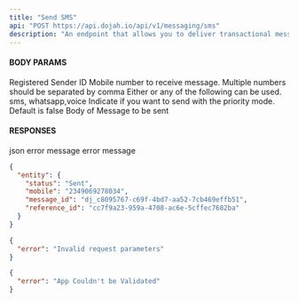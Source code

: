 ```yaml
---
title: "Send SMS"
api: "POST https://api.dojah.io/api/v1/messaging/sms"
description: "An endpoint that allows you to deliver transactional messages to your users via our SMS or WhatsApp channels"
---
```




#### BODY PARAMS
 
<ParamField body="sender_id" type="string" required>
 Registered Sender ID
</ParamField>

 
<ParamField body="destination" type="string" required>
  Mobile number to receive message. Multiple numbers should be separated by comma
</ParamField>

<ParamField body="channel" type="string" required>
 Either or any of the following can be used. sms, whatsapp,voice

</ParamField>
 
<ParamField body="priority" type="boolean">
  Indicate if you want to send with the priority mode. Default is false
</ParamField>

 
<ParamField body="message" type="string" required>
  Body of Message to be sent
</ParamField>



#### RESPONSES

<ResponseField name="200" type="json">
 json
</ResponseField>

<ResponseField name="400" type="Object">
  <Expandable title="properties">
    <ResponseField name="error" type="string">
      error message
    </ResponseField>

  </Expandable>
</ResponseField>

<ResponseField name="401" type="Object">
  <Expandable title="properties">
    <ResponseField name="error" type="string">
      error message
    </ResponseField>

  </Expandable>
</ResponseField>


<ResponseExample>

```json 200
{
  "entity": {
    "status": "Sent",
    "mobile": "2349069278034",
    "message_id": "dj_c8095767-c69f-4bd7-aa52-7cb469effb51",
    "reference_id": "cc7f9a23-959a-4708-ac6e-5cffec7682ba"
  }
}
```

```json 400
{
  "error": "Invalid request parameters"
}
```

```json 401
{
  "error": "App Couldn't be Validated"
}
```


</ResponseExample>